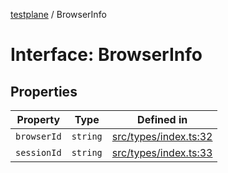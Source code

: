 [testplane](../README.mdx) / BrowserInfo

# Interface: BrowserInfo

## Properties

| Property | Type | Defined in |
| ------ | ------ | ------ |
| `browserId` | `string` | [src/types/index.ts:32](https://github.com/gemini-testing/testplane/blob/57d0b182c37e21d8bdf52acbb137a028841767af/src/types/index.ts#L32) |
| `sessionId` | `string` | [src/types/index.ts:33](https://github.com/gemini-testing/testplane/blob/57d0b182c37e21d8bdf52acbb137a028841767af/src/types/index.ts#L33) |
